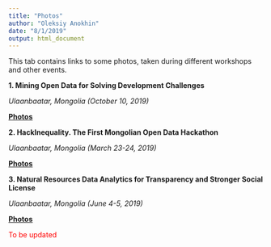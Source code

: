 ```yaml
---
title: "Photos"
author: "Oleksiy Anokhin"
date: "8/1/2019"
output: html_document
---
```


This tab contains links to some photos, taken during different workshops and other events. 

**1. Mining Open Data for Solving Development Challenges**

_Ulaanbaatar, Mongolia (October 10, 2019)_

[**Photos**](https://drive.google.com/drive/folders/1yPFAWM_I8K0qVJtNz2TcIU2GPbfy52t0?usp=sharing)

**2. HackInequality. The First Mongolian Open Data Hackathon**

_Ulaanbaatar, Mongolia (March 23-24, 2019)_

[**Photos**](https://drive.google.com/open?id=1hv_-_uQtlTfscDYVDBtngmIhadXgAGtR)

**3. Natural Resources Data Analytics for Transparency and Stronger Social License**

_Ulaanbaatar, Mongolia (June 4-5, 2019)_

[**Photos**](https://drive.google.com/open?id=1l8V_96fAG4yfOOiHEqciZljtGFWjes1v)


<span style="color:red">To be updated</span>





